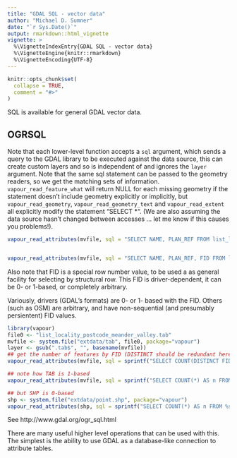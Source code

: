 ```yaml
---
title: "GDAL SQL - vector data"
author: "Michael D. Sumner"
date: "`r Sys.Date()`"
output: rmarkdown::html_vignette
vignette: >
  %\VignetteIndexEntry{GDAL SQL - vector data}
  %\VignetteEngine{knitr::rmarkdown}
  %\VignetteEncoding{UTF-8}
---
```


```r
knitr::opts_chunk$set(
  collapse = TRUE,
  comment = "#>"
)
```


SQL is available for general GDAL vector data. 


## OGRSQL

Note that each lower-level function accepts a `sql` argument, 
which sends a query to the GDAL library to be executed against
the data source, this can create custom layers and so is independent of and ignores the `layer` argument. Note that the same sql statement can be passed to the geometry readers, so we get the matching sets of information. `vapour_read_feature_what` will return NULL for each missing geometry if the statement doesn't include geometry explicitly or implicitly, but `vapour_read_geometry`, `vapour_read_geometry_text` and `vapour_read_extent` all explicitly modify the statement "SELECT *". (We are also assuming the data source hasn't changed between accesses ... let me know if this causes you problems!). 

```r
vapour_read_attributes(mvfile, sql = "SELECT NAME, PLAN_REF FROM list_locality_postcode_meander_valley WHERE POSTCODE = 7310")


vapour_read_attributes(mvfile, sql = "SELECT NAME, PLAN_REF, FID FROM list_locality_postcode_meander_valley WHERE POSTCODE = 7306")

```

Also note that FID is a special row number value, to be used a as general facility for selecting by structural row. This FID is driver-dependent, it can be 0- or 1-based, or completely arbitrary. 

Variously, drivers (GDAL's formats) are 0- or 1- based with the FID. Others (such as OSM) are arbitrary, and have non-sequential (and presumably persientent) FID values. 

```r
library(vapour)
file0 <- "list_locality_postcode_meander_valley.tab"
mvfile <- system.file("extdata/tab", file0, package="vapour")
layer <- gsub(".tab$", "", basename(mvfile))
## get the number of features by FID (DISTINCT should be redundant here)
vapour_read_attributes(mvfile, sql = sprintf("SELECT COUNT(DISTINCT FID) AS nfeatures FROM %s", layer))

## note how TAB is 1-based 
vapour_read_attributes(mvfile, sql = sprintf("SELECT COUNT(*) AS n FROM %s WHERE FID < 2", layer))

## but SHP is 0-based
shp <- system.file("extdata/point.shp", package="vapour")
vapour_read_attributes(shp, sql = sprintf("SELECT COUNT(*) AS n FROM %s WHERE FID < 2", "point"))
```
See http://www.gdal.org/ogr_sql.html


There are many useful higher level operations that can be used with this. The simplest is the ability to use GDAL as a database-like connection to attribute tables. 
